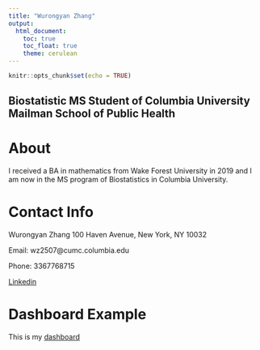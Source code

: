 ```yaml
---
title: "Wurongyan Zhang"
output: 
  html_document:
    toc: true
    toc_float: true
    theme: cerulean
---
```


```r
knitr::opts_chunk$set(echo = TRUE)
```

## Biostatistic MS Student of Columbia University Mailman School of Public Health

# About

I received a BA in mathematics from Wake Forest University in 2019 and I am now in the MS program of Biostatistics in Columbia University. 

# Contact Info
Wurongyan Zhang
100 Haven Avenue, New York, NY 10032


Email: wz2507@cumc.columbia.edu

Phone: 3367768715

[Linkedin](https://www.linkedin.com/in/wurongyan-zhang-907405196/) 

# Dashboard Example

This is my [dashboard](plot.ly2.html)